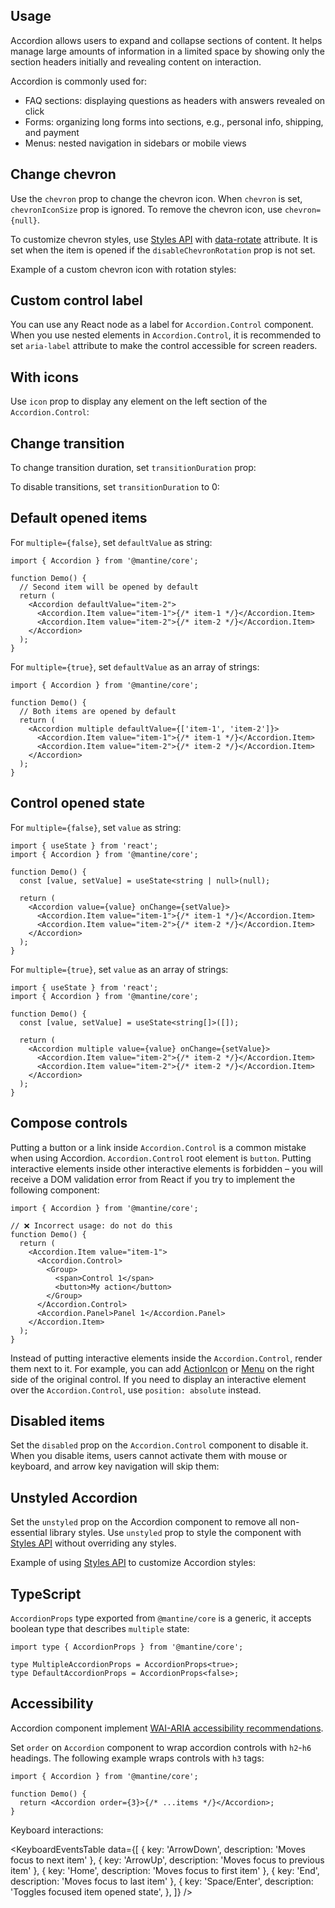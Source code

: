 

## Usage

Accordion allows users to expand and collapse sections of content.
It helps manage large amounts of information in a limited space
by showing only the section headers initially and revealing content on interaction.

Accordion is commonly used for:
- FAQ sections: displaying questions as headers with answers revealed on click
- Forms: organizing long forms into sections, e.g., personal info, shipping, and payment
- Menus: nested navigation in sidebars or mobile views

<Demo data={AccordionDemos.configurator} />

## Change chevron

Use the `chevron` prop to change the chevron icon. When `chevron` is set,
`chevronIconSize` prop is ignored. To remove the chevron icon, use `chevron={null}`.

To customize chevron styles, use [Styles API](/styles/styles-api/) with
[data-rotate](/styles/data-attributes/) attribute. It is set when the item
is opened if the `disableChevronRotation` prop is not set.

Example of a custom chevron icon with rotation styles:

<Demo data={AccordionDemos.chevron} />

## Custom control label

You can use any React node as a label for `Accordion.Control` component.
When you use nested elements in `Accordion.Control`, it is recommended to
set `aria-label` attribute to make the control accessible for screen readers.

<Demo data={AccordionDemos.label} />

## With icons

Use `icon` prop to display any element on the left section of the `Accordion.Control`:

<Demo data={AccordionDemos.icons} />

## Change transition

To change transition duration, set `transitionDuration` prop:

<Demo data={AccordionDemos.customTransitions} />

To disable transitions, set `transitionDuration` to 0:

<Demo data={AccordionDemos.disableTransitions} />

## Default opened items

For `multiple={false}`, set `defaultValue` as string:

```tsx
import { Accordion } from '@mantine/core';

function Demo() {
  // Second item will be opened by default
  return (
    <Accordion defaultValue="item-2">
      <Accordion.Item value="item-1">{/* item-1 */}</Accordion.Item>
      <Accordion.Item value="item-2">{/* item-2 */}</Accordion.Item>
    </Accordion>
  );
}
```

For `multiple={true}`, set `defaultValue` as an array of strings:

```tsx
import { Accordion } from '@mantine/core';

function Demo() {
  // Both items are opened by default
  return (
    <Accordion multiple defaultValue={['item-1', 'item-2']}>
      <Accordion.Item value="item-1">{/* item-1 */}</Accordion.Item>
      <Accordion.Item value="item-2">{/* item-2 */}</Accordion.Item>
    </Accordion>
  );
}
```

## Control opened state

For `multiple={false}`, set `value` as string:

```tsx
import { useState } from 'react';
import { Accordion } from '@mantine/core';

function Demo() {
  const [value, setValue] = useState<string | null>(null);

  return (
    <Accordion value={value} onChange={setValue}>
      <Accordion.Item value="item-1">{/* item-1 */}</Accordion.Item>
      <Accordion.Item value="item-2">{/* item-2 */}</Accordion.Item>
    </Accordion>
  );
}
```

For `multiple={true}`, set `value` as an array of strings:

```tsx
import { useState } from 'react';
import { Accordion } from '@mantine/core';

function Demo() {
  const [value, setValue] = useState<string[]>([]);

  return (
    <Accordion multiple value={value} onChange={setValue}>
      <Accordion.Item value="item-2">{/* item-2 */}</Accordion.Item>
      <Accordion.Item value="item-2">{/* item-2 */}</Accordion.Item>
    </Accordion>
  );
}
```

## Compose controls

Putting a button or a link inside `Accordion.Control` is a common mistake when
using Accordion. `Accordion.Control` root element is `button`. Putting interactive
elements inside other interactive elements is forbidden – you will receive a DOM
validation error from React if you try to implement the following component:

```tsx
import { Accordion } from '@mantine/core';

// ❌ Incorrect usage: do not do this
function Demo() {
  return (
    <Accordion.Item value="item-1">
      <Accordion.Control>
        <Group>
          <span>Control 1</span>
          <button>My action</button>
        </Group>
      </Accordion.Control>
      <Accordion.Panel>Panel 1</Accordion.Panel>
    </Accordion.Item>
  );
}
```

Instead of putting interactive elements inside the `Accordion.Control`, render them
next to it. For example, you can add [ActionIcon](/core/action-icon/) or [Menu](/core/menu/)
on the right side of the original control. If you need to display an interactive element
over the `Accordion.Control`, use `position: absolute` instead.

<Demo data={AccordionDemos.sideControls} />

## Disabled items

Set the `disabled` prop on the `Accordion.Control` component to disable it.
When you disable items, users cannot activate them with mouse or keyboard,
and arrow key navigation will skip them:

<Demo data={AccordionDemos.disabled} />

## Unstyled Accordion

Set the `unstyled` prop on the Accordion component to remove all non-essential
library styles. Use `unstyled` prop to style the component with
[Styles API](/styles/styles-api/) without overriding any styles.

<Demo data={AccordionDemos.unstyled} />

<StylesApiSelectors component="Accordion" />

<Demo data={AccordionDemos.stylesApi} />

Example of using [Styles API](/styles/styles-api/) to customize Accordion styles:

<Demo data={AccordionDemos.customize} />

## TypeScript

`AccordionProps` type exported from `@mantine/core` is a generic, it accepts boolean type that
describes `multiple` state:

```tsx
import type { AccordionProps } from '@mantine/core';

type MultipleAccordionProps = AccordionProps<true>;
type DefaultAccordionProps = AccordionProps<false>;
```

## Accessibility

Accordion component implement [WAI-ARIA accessibility recommendations](https://www.w3.org/TR/wai-aria-practices-1.1/examples/accordion/accordion.html).

Set `order` on `Accordion` component to wrap accordion controls with `h2`-`h6` headings.
The following example wraps controls with `h3` tags:

```tsx
import { Accordion } from '@mantine/core';

function Demo() {
  return <Accordion order={3}>{/* ...items */}</Accordion>;
}
```

Keyboard interactions:

<KeyboardEventsTable
  data={[
    { key: 'ArrowDown', description: 'Moves focus to next item' },
    { key: 'ArrowUp', description: 'Moves focus to previous item' },
    { key: 'Home', description: 'Moves focus to first item' },
    { key: 'End', description: 'Moves focus to last item' },
    {
      key: 'Space/Enter',
      description: 'Toggles focused item opened state',
    },
  ]}
/>
